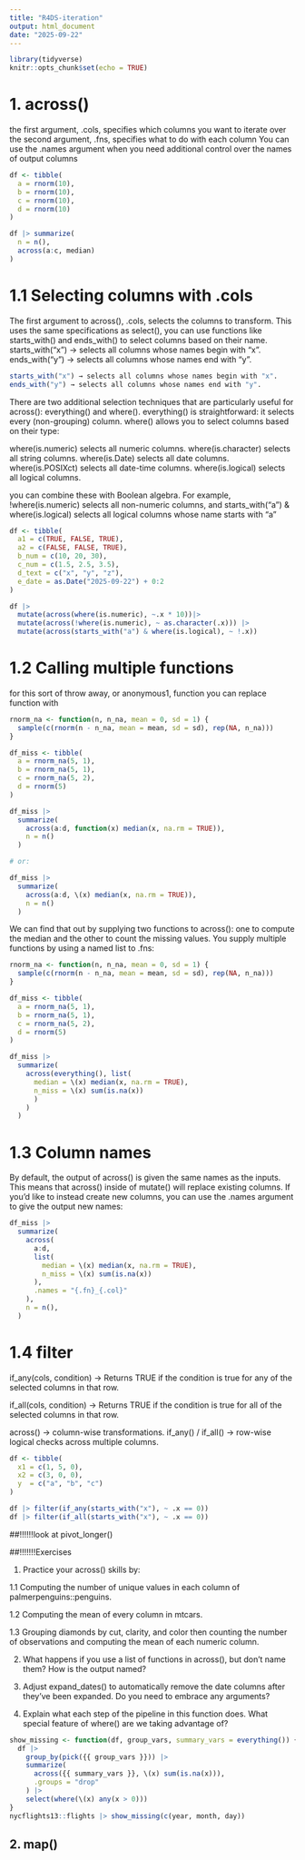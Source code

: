 ```yaml
---
title: "R4DS-iteration"
output: html_document
date: "2025-09-22"
---
```


```r
library(tidyverse)
knitr::opts_chunk$set(echo = TRUE)
```
# 1. across()
the first argument, .cols, specifies which columns you want to iterate over
the second argument, .fns, specifies what to do with each column
You can use the .names argument when you need additional control over the names of output columns

```r
df <- tibble(
  a = rnorm(10),
  b = rnorm(10),
  c = rnorm(10),
  d = rnorm(10)
)

df |> summarize(
  n = n(),
  across(a:c, median)
)
```

# 1.1 Selecting columns with .cols 

The first argument to across(), .cols, selects the columns to transform. 
This uses the same specifications as select(), you can use functions like starts_with() and ends_with() to select columns based on their name.
starts_with("x") → selects all columns whose names begin with "x".
ends_with("y") → selects all columns whose names end with "y".

```r
starts_with("x") → selects all columns whose names begin with "x".
ends_with("y") → selects all columns whose names end with "y".
```

There are two additional selection techniques that are particularly useful for across(): everything() and where(). everything() is straightforward: it selects every (non-grouping) column.
where() allows you to select columns based on their type:

where(is.numeric) selects all numeric columns.
where(is.character) selects all string columns.
where(is.Date) selects all date columns.
where(is.POSIXct) selects all date-time columns.
where(is.logical) selects all logical columns.

you can combine these with Boolean algebra. For example, !where(is.numeric) selects all non-numeric columns, and starts_with("a") & where(is.logical) selects all logical columns whose name starts with “a”

```r
df <- tibble(
  a1 = c(TRUE, FALSE, TRUE),
  a2 = c(FALSE, FALSE, TRUE),
  b_num = c(10, 20, 30),
  c_num = c(1.5, 2.5, 3.5),
  d_text = c("x", "y", "z"),
  e_date = as.Date("2025-09-22") + 0:2
)

df |>
  mutate(across(where(is.numeric), ~.x * 10))|>
  mutate(across(!where(is.numeric), ~ as.character(.x))) |>
  mutate(across(starts_with("a") & where(is.logical), ~ !.x))
```
# 1.2 Calling multiple functions

for this sort of throw away, or anonymous1, function you can replace function with \
 
```r
rnorm_na <- function(n, n_na, mean = 0, sd = 1) {
  sample(c(rnorm(n - n_na, mean = mean, sd = sd), rep(NA, n_na)))
}

df_miss <- tibble(
  a = rnorm_na(5, 1),
  b = rnorm_na(5, 1),
  c = rnorm_na(5, 2),
  d = rnorm(5)
)

df_miss |> 
  summarize(
    across(a:d, function(x) median(x, na.rm = TRUE)),
    n = n()
  )

# or:

df_miss |> 
  summarize(
    across(a:d, \(x) median(x, na.rm = TRUE)),
    n = n()
  )
```

We can find that out by supplying two functions to across(): one to compute the median and the other to count the missing values. You supply multiple functions by using a named list to .fns:

```r
rnorm_na <- function(n, n_na, mean = 0, sd = 1) {
  sample(c(rnorm(n - n_na, mean = mean, sd = sd), rep(NA, n_na)))
}

df_miss <- tibble(
  a = rnorm_na(5, 1),
  b = rnorm_na(5, 1),
  c = rnorm_na(5, 2),
  d = rnorm(5)
)

df_miss |>
  summarize(
    across(everything(), list(
      median = \(x) median(x, na.rm = TRUE),
      n_miss = \(x) sum(is.na(x))
      )
    )
  )
```

# 1.3  Column names

By default, the output of across() is given the same names as the inputs. This means that across() inside of mutate() will replace existing columns. 
If you’d like to instead create new columns, you can use the .names argument to give the output new names:

```r
df_miss |> 
  summarize(
    across(
      a:d,
      list(
        median = \(x) median(x, na.rm = TRUE),
        n_miss = \(x) sum(is.na(x))
      ),
      .names = "{.fn}_{.col}"
    ),
    n = n(),
  )
```

# 1.4 filter
if_any(cols, condition)
→ Returns TRUE if the condition is true for any of the selected columns in that row.

if_all(cols, condition)
→ Returns TRUE if the condition is true for all of the selected columns in that row.

across() → column-wise transformations.
if_any() / if_all() → row-wise logical checks across multiple columns.

```r
df <- tibble(
  x1 = c(1, 5, 0),
  x2 = c(3, 0, 0),
  y  = c("a", "b", "c")
)

df |> filter(if_any(starts_with("x"), ~ .x == 0))
df |> filter(if_all(starts_with("x"), ~ .x == 0))

```


##!!!!!!look at pivot_longer()

##!!!!!!!Exercises

1. Practice your across() skills by:

  1.1 Computing the number of unique values in each column of palmerpenguins::penguins.

  1.2 Computing the mean of every column in mtcars.

  1.3 Grouping diamonds by cut, clarity, and color then counting the number of observations and computing the mean of each numeric column.

2. What happens if you use a list of functions in across(), but don’t name them? How is the output named?

3. Adjust expand_dates() to automatically remove the date columns after they’ve been expanded. Do you need to embrace any arguments?

4. Explain what each step of the pipeline in this function does. What special feature of where() are we taking advantage of?

```r
show_missing <- function(df, group_vars, summary_vars = everything()) {
  df |> 
    group_by(pick({{ group_vars }})) |> 
    summarize(
      across({{ summary_vars }}, \(x) sum(is.na(x))),
      .groups = "drop"
    ) |>
    select(where(\(x) any(x > 0)))
}
nycflights13::flights |> show_missing(c(year, month, day))
```

## 2. map()






